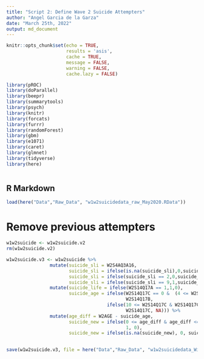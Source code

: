 ```yaml
---
title: "Script 2: Define Wave 2 Suicide Attempters"
author: "Angel Garcia de la Garza"
date: "March 25th, 2022"
output: md_document
---
```



```r

knitr::opts_chunk$set(echo = TRUE, 
                      results = 'asis',
                      cache = TRUE,
                      message = FALSE,
                      warning = FALSE,
                      cache.lazy = FALSE)

library(pROC)
library(doParallel)
library(beepr)
library(summarytools)
library(psych)
library(knitr)
library(forcats)
library(furrr)
library(randomForest)
library(gbm)
library(e1071)
library(caret)
library(glmnet)
library(tidyverse)
library(here)



```

## R Markdown


```r

load(here("Data","Raw_Data", "w1w2suicidedata_raw_May2020.RData"))

```


# Remove previous attempters

```r

w1w2suicide <- w1w2suicide.v2
rm(w1w2suicide.v2)

w1w2suicide.v3 <- w1w2suicide %>%
                mutate(suicide_sli = W2S4AQ3A16,
                       suicide_sli = ifelse(is.na(suicide_sli),0,suicide_sli),
                       suicide_sli = ifelse(suicide_sli == 2,0,suicide_sli),
                       suicide_sli = ifelse(suicide_sli == 9,1,suicide_sli)) %>%
                mutate(suicide_life = ifelse(W2S14Q17A == 1,1,0),
                       suicide_age = ifelse(W2S14Q17C == 0 &  (4 <= W2S14Q17B & W2S14Q17B <= 77),
                                            W2S14Q17B,
                                     ifelse(10 <= W2S14Q17C & W2S14Q17C <= 80,
                                            W2S14Q17C, NA))) %>%
                mutate(age_diff = W2AGE - suicide_age,
                       suicide_new = ifelse(0 <= age_diff & age_diff <= 3,
                                            1, 0),
                       suicide_new = ifelse(is.na(suicide_new), 0, suicide_new))
 

```



```r

save(w1w2suicide.v3, file = here("Data","Raw_Data", "w1w2suicidedata_WithCases_May2020.RData"))


```


